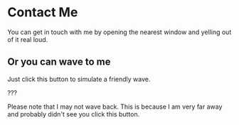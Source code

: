 
# Contact Me

You can get in touch with me by opening the nearest window and yelling out of it real loud.

## Or you can wave to me

Just click this button to simulate a friendly wave.

<Wave />

???

Please note that I may not wave back. This is because
I am very far away and probably didn't see you click this button.